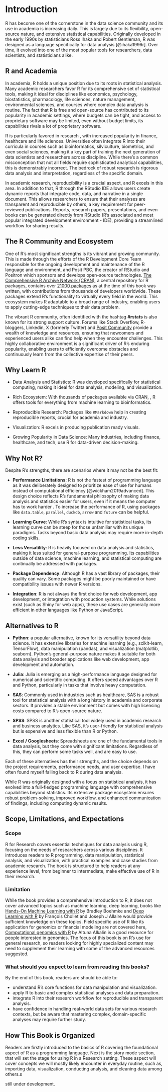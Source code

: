 # Introduction {#sec-intro .unnumbered}

R has become one of the cornerstone in the data science community and its use in academia is increasing daily. This is largely due to its flexibility, open-source nature, and extensive statistical capabilities. Originally developed in the early 1990s by statisticians Ross Ihaka and Robert Gentleman, R was designed as a language specifically for data analysis [@ihaka1996r]. Over time, it evolved into one of the most popular tools for researchers, data scientists, and statisticians alike.

## R and Academia

In academia, R holds a unique position due to its roots in statistical analysis. Many academic researchers favor R for its comprehensive set of statistical tools, making it ideal for disciplines like economics, psychology, biostatistics, pharmacology, life sciences, nature management, environmental sciences, and courses where complex data analysis is routine. The fact that R is free and open-source has contributed to its popularity in academic settings, where budgets can be tight, and access to proprietary software may be limited, even without budget limits, its capabilities rivals a lot of proprietary software.

R is particularly favored in research , with increased popularity in finance, healthcare and life sciences. Universities often integrate R into their curricula in  courses such as bioinformatics, silviculture, biometrics, and even social sciences, making it a key part of training the next generation of data scientists and researchers across discipline. While there's a common misconception that not all fields require sophisticated analytical capabilities, this is demonstrably incorrect. The bedrock of robust research is rigorous data analysis and interpretation, regardless of the specific domain.

In academic research, reproducibility is a crucial aspect, and R excels in this area. In addition to that, R through the RStudio IDE allows  users create dynamic reports that integrate code, data, and narrative in a single document. This allows researchers to ensure that their analyses are transparent and reproducible by others, a key requirement for peer-reviewed publications. Reports, research papers, presentations, and even books can be generated directly from RStudio (R's associated and most popular integrated development environment - IDE), providing a streamlined workflow for sharing results.


## The R Community and Ecosystem

One of R’s most significant strengths is its vibrant and growing community. This is made through the efforts of the R Development Core Team responsible for the ongoing development and maintenance of the R language and environment, and Posit PBC, the creator of RStudio and Positron which sponsors and develops open-source technologies. [The Comprehensive R Archive Network (CRAN)](https://cran.r-project.org), a central repository for R packages, contains over [21000 packages](https://cran.r-project.org/web/packages/available_packages_by_name.html) as at the time of this book was written, with contributions from thousands of developers worldwide. These packages extend R’s functionality to virtually every field in the world. This ecosystem makes R adaptable to a broad range of industry, enabling users to apply cutting-edge techniques to their data problem.

The vibrant R community, often identified with the hashtag **#rstats** is also known for its strong support culture. Forums like Stack Overflow, R-bloggers, Linkedin, X (formerly Twitter) and [Posit Community](https://forum.posit.co/) provide a wealth of knowledge and resources, ensuring that newcomers and experienced users alike can find help when they encounter challenges. This highly collaborative environment is a significant driver of R's enduring popularity, enabling users to efficiently overcome obstacles and continuously learn from the collective expertise of their peers.

## Why Learn R

- Data Analysis and Statistics: R was developed specifically for statistical computing, making it ideal for data analysis, modeling, and visualization.

- Rich Ecosystem: With thousands of packages available via CRAN, , R offers tools for everything from machine learning to bioinformatics.

- Reproducible Research: Packages like `RMarkdown` help in creating reproducible reports, crucial for academia and industry.

- Visualization: R excels in producing publication ready visuals.

- Growing Popularity in Data Science: Many industries, including finance, healthcare, and tech, use R for data-driven decision-making.


## Why Not R?

Despite R's strengths, there are scenarios where it may not be the best fit:

-   **Performance Limitations**: R is not the fastest of programming language as it was deliberately designed to prioritize ease of use for humans instead of computational efficiency [@wickham2019advanced]. This design choice reflects R's fundamental philosophy of making data analysis and statistics easier for users, even if it means the computer has to work harder . To increase the performance of R, using packages like `data.table`, `parallel`, `duckdb`, `arrow` and `future` can be helpful.

-   **Learning Curve**: While R’s syntax is intuitive for statistical tasks, its learning curve can be steep for those unfamiliar with its unique paradigms. Tasks beyond basic data analysis may require more in-depth coding skills.

-   **Less Versatility**: R is heavily focused on data analysis and statistics, making it less suited for general-purpose programming. Its capabilities outside of data science, machine learning, and statistical computing are continually be addressed with packages.

-  **Package Dependency**: Although R has a vast library of packages, their quality can vary. Some packages might be poorly maintained or have compatibility issues with newer R versions.

-   **Integration**: R is not always the first choice for web development, app development, or integration with production systems. While solutions exist (such as Shiny for web apps), these use cases are generally more efficient in other languages like Python or JavaScript.

## Alternatives to R

-  **Python**: a popular alternative, known for its versatility beyond data science. It has extensive libraries for machine learning (e.g., scikit-learn, TensorFlow), data manipulation (pandas), and visualization (matplotlib, seaborn). Python's general-purpose nature makes it suitable for both data analysis and broader applications like web development, app development and automation.

-   **Julia**: Julia is emerging as a high-performance language designed for numerical and scientific computing. It offers speed advantages over R and Python, particularly in tasks that involve heavy computation.

-   **SAS**: Commonly used in industries such as healthcare, SAS is a robust tool for statistical analysis with a long history in academia and corporate sectors. It provides a stable environment but comes with high licensing costs compared to R's open-source nature.

-   **SPSS**: SPSS is another statistical tool widely used in academic research and business analytics. Like SAS, it’s user-friendly for statistical analysis but is expensive and less flexible than R or Python.


-   **Excel / Googlesheets**: Spreadsheets are one of the fundamental tools in data analysis, but they come with significant limitations. Regardless of this, they can perform some tasks well, and are easy to use.


Each of these alternatives has their strengths, and the choice depends on the project requirements, performance needs, and user expertise. I have often found myself falling back to R during data analysis.


::: {.callout-note}
While R was originally designed with a focus on statistical analysis, it has evolved into a full-fledged programming language with comprehensive capabilities beyond statistics. Its extensive package ecosystem ensures robust problem-solving, improved workflow, and enhanced communication of findings, including computing dynamic results.
:::

## Scope, Limitations, and Expectations

### Scope

R for Research covers essential techniques for data analysis using R, focusing on the needs of researchers across various disciplines. It introduces readers to R programming, data manipulation, statistical analysis, and visualization, with practical examples and case studies from academic research. The book is structured to help readers at any experience level, from beginner to intermediate, make effective use of R in their research.

### Limitation

While the book provides a comprehensive introduction to R, it does not cover advanced topics such as machine learning, deep learning, books like [Hands-On Machine Learning with R](https://bradleyboehmke.github.io/HOML/) by Bradley Boehmke and [Deep Learning with R](https://www.manning.com/books/deep-learning-with-r-second-edition) by  François Chollet and Joseph J Allaire would provide sufficient knowledge on these topics. Field specific use of R like its application for genomics or financial modeling are not covered here, [Computational genomics with R](https://compgenomr.github.io/book/) by Altuna Alkalin is a good resource for people interested in genomics. The focus of this book is on R's use for general research, so readers looking for highly specialized content may need to supplement their learning with some of the advanced resources suggested.  

### What should you expect to learn from reading this books?

By the end of this book, readers are should be able to:

-  understand R's core functions for data manipulation and visualization.
-  apply R to basic and complex statistical analyses and data preparation.
-  integrate R into their research workflow for reproducible and transparent analysis.
-  have confidence in handling real-world data sets for various research contexts, but be aware that mastering complex, domain-specific analyses may require further study.


## How This Book is Organized

Readers are firstly introduced to the basics of R covering the foundational aspect of R as a programming language. Next is the story mode section, that will set the stage for using R in a Research setting. These aspect will cover concepts we will mostly likely encounter in everyday  routine, such as, importing data, visualization, conducting analysis, and cleaning data among others.s


:::{.callout-important}
still under development.
:::
